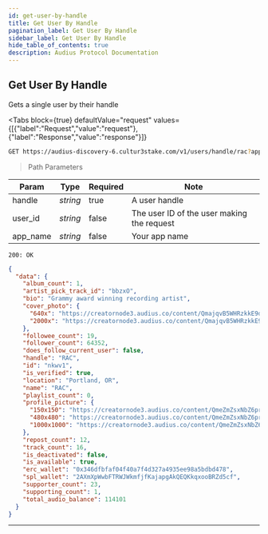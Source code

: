 ```yaml
---
id: get-user-by-handle
title: Get User By Handle
pagination_label: Get User By Handle
sidebar_label: Get User By Handle
hide_table_of_contents: true
description: Audius Protocol Documentation
---
```



## Get User By Handle

Gets a single user by their handle

<Tabs
  block={true}
  defaultValue="request"
  values={[{"label":"Request","value":"request"},{"label":"Response","value":"response"}]}
>
<TabItem value="request">

```bash
GET https://audius-discovery-6.cultur3stake.com/v1/users/handle/rac?app_name=EXAMPLEAPP HTTP/1.1
```

> Path Parameters

| Param    | Type     | Required | Note                                       |
| -------- | -------- | -------- | ------------------------------------------ |
| handle   | _string_ | true     | A user handle                              |
| user_id  | _string_ | false    | The user ID of the user making the request |
| app_name | _string_ | false    | Your app name                              |

</TabItem>
<TabItem value="response">

`200: OK`

```json
{
  "data": {
    "album_count": 1,
    "artist_pick_track_id": "bbzxO",
    "bio": "Grammy award winning recording artist",
    "cover_photo": {
      "640x": "https://creatornode3.audius.co/content/QmajqvB5WHRzkkE9dxgxoTcAoRwZ9Mnhd7ZSbZxyheQvzK/640x.jpg",
      "2000x": "https://creatornode3.audius.co/content/QmajqvB5WHRzkkE9dxgxoTcAoRwZ9Mnhd7ZSbZxyheQvzK/2000x.jpg"
    },
    "followee_count": 19,
    "follower_count": 64352,
    "does_follow_current_user": false,
    "handle": "RAC",
    "id": "nkwv1",
    "is_verified": true,
    "location": "Portland, OR",
    "name": "RAC",
    "playlist_count": 0,
    "profile_picture": {
      "150x150": "https://creatornode3.audius.co/content/QmeZmZsxNbZ6prX9yg6sa2pk4bPPRUfdYJPqqndRanUrsf/150x150.jpg",
      "480x480": "https://creatornode3.audius.co/content/QmeZmZsxNbZ6prX9yg6sa2pk4bPPRUfdYJPqqndRanUrsf/480x480.jpg",
      "1000x1000": "https://creatornode3.audius.co/content/QmeZmZsxNbZ6prX9yg6sa2pk4bPPRUfdYJPqqndRanUrsf/1000x1000.jpg"
    },
    "repost_count": 12,
    "track_count": 16,
    "is_deactivated": false,
    "is_available": true,
    "erc_wallet": "0x346dfbfaf04f40a7f4d327a4935ee98a5bdbd478",
    "spl_wallet": "2AXmXpWwbFTRWJWkmfjfKajapgAkQEQKkqxooBRZd5cf",
    "supporter_count": 23,
    "supporting_count": 1,
    "total_audio_balance": 114101
  }
}
```

</TabItem>
</Tabs>

---
